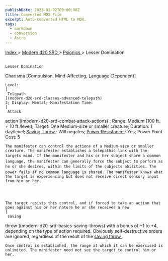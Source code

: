 ```yaml
---
publishDate: 2023-01-02T00:00:00Z
title: Converted MDX File
excerpt: Auto-converted HTML to MDX.
tags:
  - markdown
  - conversion
  - Astro
---
```







[
      Index
     ](-index)
     >
     [
      Modern d20 SRD
     ](modern-d20-srd-index)
     >
     [
      Psionics
     ](modern-d20-srd-psionics-index)
     > Lesser Domination
    






## 
    Lesser Domination
   



[
     Charisma
    ](modern-d20-srd-basics-ability-scores)
    [Compulsion, Mind-Affecting, Language-Dependent]
   



    Level:
    [
     Telepath
    ](modern-d20-srd-classes-advanced-telepath)
    3; Display: Mental; Manifestation Time:
    [
     Attack
action
    ](modern-d20-srd-combat-attack-actions)
    ; Range: Medium (100 ft. + 10 ft./level); Target: One Medium-size or smaller creature; Duration: 1 day/level;
    [
     Saving
Throw
    ](modern-d20-srd-basics-saving-throws)
    : Will negates;
    [
     Power
Resistance
    ](modern-d20-srd-special-abilities-power-resistance)
    : Yes; Power Point Cost: 5
   



    The manifester can control the actions of a Medium-size or smaller creature. The manifester establishes a telepathic link with the targets mind. If the manifester and his or her subject share a common language, the manifester can generally force the subject to perform as he or she desires, within the limits of the subjects abilities. The power fails if no common language is shared. The manifester knows what the target is experiencing but does not receive direct sensory input from him or her.
   



    The target resists this control, and if forced to take an action that goes against his or her nature he or she receives a new
    [
     saving
throw
    ](modern-d20-srd-basics-saving-throws)
    with a bonus of +1 to +4, depending on the type of action required. Obviously self-destructive orders are ignored, regardless of the result of the
    [
     saving
throw
    ](modern-d20-srd-basics-saving-throws)
    .
   



    Once control is established, the range at which it can be exercised is unlimited. The manifester need not see the target to control him or her.
   



